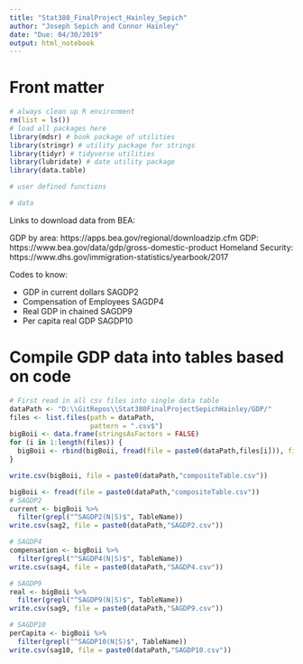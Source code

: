 ```yaml
---
title: "Stat380_FinalProject_Hainley_Sepich"
author: "Joseph Sepich and Connor Hainley"
date: "Due: 04/30/2019"
output: html_notebook
---
```


# Front matter

```r
# always clean up R environment
rm(list = ls())
# load all packages here
library(mdsr) # book package of utilities
library(stringr) # utility package for strings
library(tidyr) # tidyverse utilities
library(lubridate) # date utility package
library(data.table)

# user defined functions

# data
```

Links to download data from BEA:

GDP by area:  https://apps.bea.gov/regional/downloadzip.cfm
GDP: https://www.bea.gov/data/gdp/gross-domestic-product
Homeland Security: https://www.dhs.gov/immigration-statistics/yearbook/2017


Codes to know:

* GDP in current dollars SAGDP2
* Compensation of Employees SAGDP4
* Real GDP in chained SAGDP9
* Per capita real GDP SAGDP10

# Compile GDP data into tables based on code

```r
# First read in all csv files into single data table
dataPath <- "D:\\GitRepos\\Stat380FinalProjectSepichHainley/GDP/"
files <- list.files(path = dataPath,
                    pattern = ".csv$")
bigBoii <- data.frame(stringsAsFactors = FALSE)
for (i in 1:length(files)) {
  bigBoii <- rbind(bigBoii, fread(file = paste0(dataPath,files[i])), fill = TRUE)
}
```

```r
write.csv(bigBoii, file = paste0(dataPath,"compositeTable.csv"))
```

```r
bigBoii <- fread(file = paste0(dataPath,"compositeTable.csv"))
# SAGDP2
current <- bigBoii %>%
  filter(grepl("^SAGDP2(N|S)$", TableName))
write.csv(sag2, file = paste0(dataPath,"SAGDP2.csv"))
```

```r
# SAGDP4
compensation <- bigBoii %>%
  filter(grepl("^SAGDP4(N|S)$", TableName))
write.csv(sag4, file = paste0(dataPath,"SAGDP4.csv"))
```

```r
# SAGDP9
real <- bigBoii %>%
  filter(grepl("^SAGDP9(N|S)$", TableName))
write.csv(sag9, file = paste0(dataPath,"SAGDP9.csv"))
```

```r
# SAGDP10
perCapita <- bigBoii %>%
  filter(grepl("^SAGDP10(N|S)$", TableName))
write.csv(sag10, file = paste0(dataPath,"SAGDP10.csv"))
```















